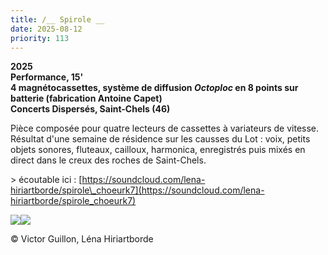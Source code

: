 ```yaml
---
title: /__ Spirole __
date: 2025-08-12
priority: 113
---
```

**2025**\
**Performance, 15'**\
**4 magnétocassettes, système de diffusion *Octoploc* en 8 points sur batterie (fabrication Antoine Capet)**\
**Concerts Dispersés, Saint-Chels (46)**

Pièce composée pour quatre lecteurs de cassettes à variateurs de vitesse. Résultat d'une semaine de résidence sur les causses du Lot : voix, petits objets sonores, fluteaux, cailloux, harmonica, enregistrés puis mixés en direct dans le creux des roches de Saint-Chels.

\> écoutable ici : [https://soundcloud.com/lena-hiriartborde/spirole\_choeurk7](https://soundcloud.com/lena-hiriartborde/spirole_choeurk7)

![](src/assets/images/projects/spirole/dispersion_2025_EDSC00024_R2_credit_victor_guillon_webb.jpg)![](src/assets/images/projects/spirole/4_20250804_181858.jpg)

© Victor Guillon, Léna Hiriartborde
